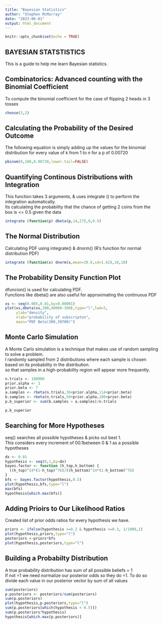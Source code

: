 ```yaml
---
title: "Bayesian Statistics"
author: "Stephen McMurray"
date: "2023-06-01"
output: html_document
---
```


```r
knitr::opts_chunk$set(echo = TRUE)
```

## BAYESIAN STATSTISTICS

This is a guide to help me learn Bayesian statistics.  

## Combinatorics: Advanced counting with the Binomial Coefficient

To compute the binomial coefficient for the case of flipping 2 heads in 3 tosses

```r
choose(3,2)
```

## Calculating the Probability of the Desired Outcome

The following equation is simply adding up the values for the binomial distribution for every value of k from 1 to n for a p of 0.00720

```r
pbinom(0,100,0.00720,lower.tail=FALSE)
```

## Quantifying Continous Distributions with Integration

This function takes 3 arguments, & uses integrate () to perform the integration automatically.  
Its calculating the probability that the chance of getting 2 coins from the box is <= 0.5 given the data

```r
integrate (function(p) dbeta(p,14,27),0,0.5)
```

## The Normal Distribution

Calculating PDF using integrate() & dnorm() (R's function for normal distribution PDF)

```r
integrate (function(x) dnorm(x,mean=20.6,sd=1.62),10,18)
```

## The Probability Density Function Plot

dfuncion() is used for calculating PDF.  
Functions like dbeta() are also useful for approximating the continuous PDF

```r
xs <- seq(0.005,0.01,by=0.00001)
plot(xs,dbeta(xs,300,40000-300),type="l",lwd=3,
     ylab="density",
     xlab="probability of subscripton",
     main="PDF Beta(300,39700)")
```

## Monte Carlo Simulation

A Monte Carlo simulation is a technique that makes use of random sampling to solve a problem.  
I randomly sampled from 2 distributions where each sample is chosen based on its probability in the distribution.  
so that samples in a high-probability region will appear more frequently.  

```r
n.trials <- 100000
prior.alpha <- 3
prior.beta <- 7
a.samples <- rbeta(n.trials,36+prior.alpha,114+prior.beta)
b.samples <- rbeta(n.trials,50+prior.alpha,100+prior.beta)
p.b_superior <- sum(b.samples > a.samples)/n.trials

p.b_superior  

```

## Searching for More Hypotheses

seq() searches all possible hypotheses & picks out best 1.  
This considers every increment of 00.1between 0 & 1 as a possible hypotheses

```r
dx <- 0.01
hypothesis <- seq(0,1,by=dx)
bayes.factor <- function (h_top,h_bottom) {
  ((h_top)^24*(1-h_top)^76)/((h_bottom)^24*(1-h_bottom)^76)
}
bfs <- bayes.factor(hypothesis,0.5)
plot(hypothesis,bfs,type="l")
max(bfs)
hypothesis[which.max(bfs)]
```

## Adding Prioirs to Our Likelihood Ratios

Created list of prior odds ratios for every hypothesis we have.

```r
priors <- ifelse(hypothesis >=0.2 & hypothesis <=0.3, 1/1000,1)
plot(hypothesis,priors,type="l")
posteriors <-priors*bfs
plot(hypothesis,posteriors,type="l")
```

## Building a Probabilty Distribution

A true probability distribution has sum of all possible beliefs = 1  
If not =1 we need normalize our posterior odds so they do =1.
To do so divide each value in our posterior vector by sum of all values

```r
sum(posteriors)
p.posteriors <- posteriors/sum(posteriors)
sum(p.posteriors)
plot(hypothesis,p.posteriors,type="l")
sum(p.posteriors[which(hypothesis < 0.5)])
sum(p.posteriors*hypothesis)
hypothesis[which.max(p.posteriors)]
```

